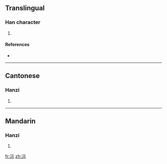 ==Translingual==

===Han character===
{{Han char|rn=85|rad=水|as=05|sn=8|four=3119<sub>1</sub>|canj=水一一火 (EMMF)}}

# {{defn|Han|sort=水05}}

====References====
* {{Han ref|kx=0613.120|dkj=17248|dj=1007.030|hdz=31578.030|uh=6CB6|ud=27830|bh=CCF3|bd=52467}}

----

==Cantonese==

===Hanzi===
{{yue-hanzi|jyut=|y=yi4}}

# {{defn|Cantonese|sort=水05}}

----

==Mandarin==

===Hanzi===
{{cmn-hanzi|pin=[[fú]] ([[fu2]]), [[yí]] ([[yi2]])|wg=fu<sup>2</sup>, i<sup>2</sup>}}

# {{defn|Mandarin|sort=水05}}

[[fr:沶]]
[[zh:沶]]